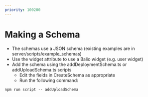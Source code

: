 ```yaml
---
priority: 100200
---
```



# Making a Schema


- The schemas use a JSON schema (existing examples are in server/scripts/example_schemas)
- Use the widget attribute to use a Balio widget (e.g. user widget)
- Add the schema using the addDeploymentSchema.ts or addUploadSchema.ts scripts
  - Edit the fields in CreateSchema as appropriate
  - Run the following command:

```
npm run script -- addUploadSchema
```
